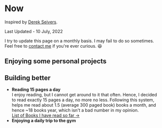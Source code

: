 # Now

Inspired by [Derek Seivers](https://nownownow.com/about).

Last Updated - 10 July, 2022

I try to update this page on a monthly basis. I may fail to do so sometimes.<br/> Feel free to [contact me](/now#footer) if you&apos;re ever curious. 😆

## Enjoying some personal projects

## Building better

- **Reading 15 pages a day**<br />
  I enjoy reading, but I cannot get around to it that often. Hence, I decided to read exactly 15 pages a day, no more no less. Following this system, helps me read about 1.5 (average 300 paged book) books a month, and hence ~18 books year, which isn't a bad number in my opinion.<br />
  [List of Books I have read so far →](/misc/books)
- **Enjoying a daily trip to the gym**
